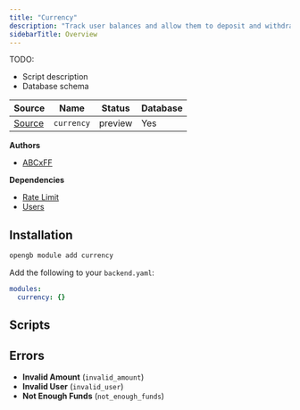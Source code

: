 ```yaml
---
title: "Currency"
description: "Track user balances and allow them to deposit and withdraw."
sidebarTitle: Overview
---
```


TODO:
- Script description
- Database schema

| Source                                                                           | Name       | Status     | Database     |
| -------------------------------------------------------------------------------- | ---------- | ---------- | ------------ |
| [Source](https://github.com/rivet-gg/opengb-registry/tree/main/modules/currency) | `currency` | preview | Yes |

**Authors**

- [ABCxFF](https://github.com/ABCxFF)

**Dependencies**

- [Rate Limit](/modules/rate_limit/overview)
- [Users](/modules/users/overview)

## Installation

<Tabs>

<Tab title="CLI">

```sh CLI
opengb module add currency
```

</Tab>

<Tab title="backend.yaml">

Add the following to your `backend.yaml`:

```yaml backend.yaml
modules:
  currency: {}

```
</Tab>

</Tabs>



## Scripts

<CardGroup><Card title="Deposit" href="/modules/currency/scripts/deposit"></Card><Card title="Get Balance" href="/modules/currency/scripts/get_balance"></Card><Card title="Get Balance by Token" href="/modules/currency/scripts/get_balance_by_token"></Card><Card title="Set Balance" href="/modules/currency/scripts/set_balance"></Card><Card title="Withdraw" href="/modules/currency/scripts/withdraw"></Card></CardGroup>

## Errors

- **Invalid Amount** (`invalid_amount`) 
- **Invalid User** (`invalid_user`) 
- **Not Enough Funds** (`not_enough_funds`) 
